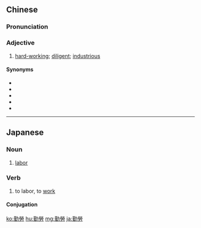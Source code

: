 {{also|勤劳}}
==Chinese==
{{zh-forms|s=勤劳}}

===Pronunciation===
{{zh-pron
|m=qínláo
|c=kan4 lou4
|mn=qz:khûn-lô͘/tw,xm:khûn-lô/zz:khîn-lô
|cat=a
}}

===Adjective===
{{zh-adj}}

# [[hard-working]]; [[diligent]]; [[industrious]]

====Synonyms====
* {{zh-l|刻苦}}
* {{zh-l|耐勞}}
* {{zh-l|努力}}
* {{zh-l|勤奮}}
* {{zh-l|勤勉}}

{{zh-cat|Intermediate}}

----

==Japanese==
{{ja-kanjitab|きん|ろう|yomi=o}}

===Noun===
{{ja-noun|きんろう|shin=勤労}}

# [[labor]]

===Verb===
{{ja-verb-suru|きんろう|shin=勤労}}

# to labor, to [[work]]

====Conjugation====
{{ja-suru|きんろう}}

[[ko:勤勞]]
[[hu:勤勞]]
[[mg:勤勞]]
[[ja:勤勞]]